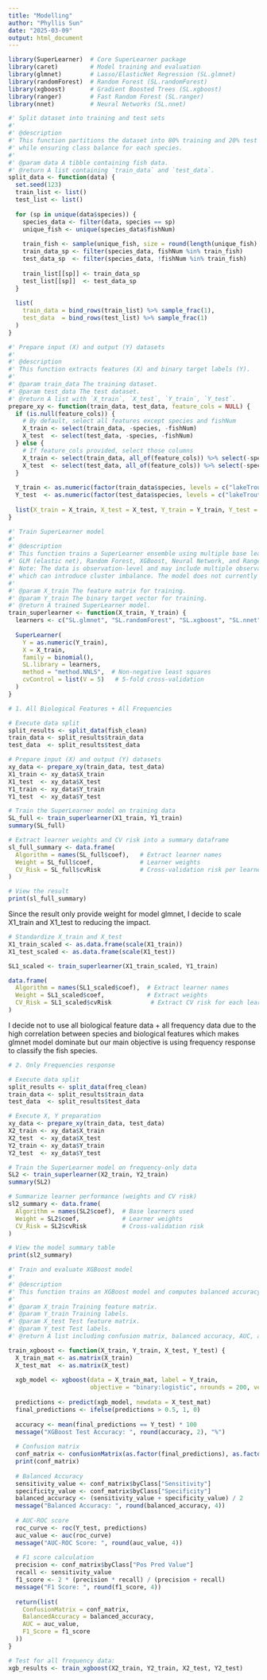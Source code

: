 ```yaml
---
title: "Modelling"
author: "Phyllis Sun"
date: "2025-03-09"
output: html_document
---
```

```r
library(SuperLearner)  # Core SuperLearner package
library(caret)         # Model training and evaluation
library(glmnet)        # Lasso/ElasticNet Regression (SL.glmnet)
library(randomForest)  # Random Forest (SL.randomForest)
library(xgboost)       # Gradient Boosted Trees (SL.xgboost)
library(ranger)        # Fast Random Forest (SL.ranger)
library(nnet)          # Neural Networks (SL.nnet)

```

```r
#' Split dataset into training and test sets
#'
#' @description
#' This function partitions the dataset into 80% training and 20% test data 
#' while ensuring class balance for each species.
#'
#' @param data A tibble containing fish data.
#' @return A list containing `train_data` and `test_data`.
split_data <- function(data) {
  set.seed(123)
  train_list <- list()
  test_list <- list()
  
  for (sp in unique(data$species)) {
    species_data <- filter(data, species == sp)
    unique_fish <- unique(species_data$fishNum)
    
    train_fish <- sample(unique_fish, size = round(length(unique_fish) * 0.8))
    train_data_sp <- filter(species_data, fishNum %in% train_fish)
    test_data_sp  <- filter(species_data, !fishNum %in% train_fish)
    
    train_list[[sp]] <- train_data_sp
    test_list[[sp]]  <- test_data_sp
  }
  
  list(
    train_data = bind_rows(train_list) %>% sample_frac(1),
    test_data  = bind_rows(test_list) %>% sample_frac(1)
  )
}

```

```r
#' Prepare input (X) and output (Y) datasets
#'
#' @description
#' This function extracts features (X) and binary target labels (Y).
#'
#' @param train_data The training dataset.
#' @param test_data The test dataset.
#' @return A list with `X_train`, `X_test`, `Y_train`, `Y_test`.
prepare_xy <- function(train_data, test_data, feature_cols = NULL) {
  if (is.null(feature_cols)) {
    # By default, select all features except species and fishNum
    X_train <- select(train_data, -species, -fishNum)
    X_test  <- select(test_data, -species, -fishNum)
  } else {
    # If feature_cols provided, select those columns
    X_train <- select(train_data, all_of(feature_cols)) %>% select(-species, -fishNum)
    X_test  <- select(test_data, all_of(feature_cols)) %>% select(-species, -fishNum)
  }
  
  Y_train <- as.numeric(factor(train_data$species, levels = c("lakeTrout", "smallmouthBass"))) - 1
  Y_test  <- as.numeric(factor(test_data$species, levels = c("lakeTrout", "smallmouthBass"))) - 1
  
  list(X_train = X_train, X_test = X_test, Y_train = Y_train, Y_test = Y_test)
}


```

```r
#' Train SuperLearner model
#'
#' @description
#' This function trains a SuperLearner ensemble using multiple base learners:
#' GLM (elastic net), Random Forest, XGBoost, Neural Network, and Ranger.
#' Note: The data is observation-level and may include multiple observations per fish,
#' which can introduce cluster imbalance. The model does not currently adjust for this.
#'
#' @param X_train The feature matrix for training.
#' @param Y_train The binary target vector for training.
#' @return A trained SuperLearner model.
train_superlearner <- function(X_train, Y_train) {
  learners <- c("SL.glmnet", "SL.randomForest", "SL.xgboost", "SL.nnet", "SL.ranger")
  
  SuperLearner(
    Y = as.numeric(Y_train), 
    X = X_train, 
    family = binomial(),
    SL.library = learners,
    method = "method.NNLS",  # Non-negative least squares
    cvControl = list(V = 5)   # 5-fold cross-validation
  )
}

```

```r
# 1. All Biological Features + All Frequencies

# Execute data split
split_results <- split_data(fish_clean)
train_data <- split_results$train_data
test_data  <- split_results$test_data

# Prepare input (X) and output (Y) datasets
xy_data <- prepare_xy(train_data, test_data)
X1_train <- xy_data$X_train
X1_test  <- xy_data$X_test
Y1_train <- xy_data$Y_train
Y1_test  <- xy_data$Y_test

# Train the SuperLearner model on training data
SL_full <- train_superlearner(X1_train, Y1_train)
summary(SL_full)

# Extract learner weights and CV risk into a summary dataframe
sl_full_summary <- data.frame(
  Algorithm = names(SL_full$coef),   # Extract learner names
  Weight = SL_full$coef,             # Learner weights
  CV_Risk = SL_full$cvRisk           # Cross-validation risk per learner
)

# View the result
print(sl_full_summary)
```
Since the result only provide weight for model glmnet, I decide to scale X1_train and X1_test to reducing the impact. 

```r
# Standardize X_train and X_test
X1_train_scaled <- as.data.frame(scale(X1_train))
X1_test_scaled <- as.data.frame(scale(X1_test))

SL1_scaled <- train_superlearner(X1_train_scaled, Y1_train)

```

```r
data.frame(
  Algorithm = names(SL1_scaled$coef),  # Extract learner names
  Weight = SL1_scaled$coef,            # Extract weights
  CV_Risk = SL1_scaled$cvRisk           # Extract CV risk for each learner
)
```
I decide not to use all biological feature data + all frequency data due to the high correlation between species and biological features which makes glmnet model dominate but our main objective is using frequency response to classify the fish species.

```r
# 2. Only Frequencies response

# Execute data split
split_results <- split_data(freq_clean)
train_data <- split_results$train_data
test_data  <- split_results$test_data

# Execute X, Y preparation
xy_data <- prepare_xy(train_data, test_data)
X2_train <- xy_data$X_train
X2_test  <- xy_data$X_test
Y2_train <- xy_data$Y_train
Y2_test  <- xy_data$Y_test

# Train the SuperLearner model on frequency-only data
SL2 <- train_superlearner(X2_train, Y2_train)
summary(SL2)

# Summarize learner performance (weights and CV risk)
sl2_summary <- data.frame(
  Algorithm = names(SL2$coef),  # Base learners used
  Weight = SL2$coef,            # Learner weights
  CV_Risk = SL2$cvRisk          # Cross-validation risk
)

# View the model summary table
print(sl2_summary)
```

```r
#' Train and evaluate XGBoost model
#'
#' @description
#' This function trains an XGBoost model and computes balanced accuracy, confusion matrix, AUC-ROC, and F1 score.
#'
#' @param X_train Training feature matrix.
#' @param Y_train Training labels.
#' @param X_test Test feature matrix.
#' @param Y_test Test labels.
#' @return A list including confusion matrix, balanced accuracy, AUC, and F1 score.

train_xgboost <- function(X_train, Y_train, X_test, Y_test) {
  X_train_mat <- as.matrix(X_train)
  X_test_mat  <- as.matrix(X_test)
  
  xgb_model <- xgboost(data = X_train_mat, label = Y_train, 
                       objective = "binary:logistic", nrounds = 200, verbose = 0)
  
  predictions <- predict(xgb_model, newdata = X_test_mat)
  final_predictions <- ifelse(predictions > 0.5, 1, 0)
  
  accuracy <- mean(final_predictions == Y_test) * 100
  message("XGBoost Test Accuracy: ", round(accuracy, 2), "%")
  
  # Confusion matrix
  conf_matrix <- confusionMatrix(as.factor(final_predictions), as.factor(Y_test))
  print(conf_matrix)
  
  # Balanced Accuracy
  sensitivity_value <- conf_matrix$byClass["Sensitivity"]
  specificity_value <- conf_matrix$byClass["Specificity"]
  balanced_accuracy <- (sensitivity_value + specificity_value) / 2
  message("Balanced Accuracy: ", round(balanced_accuracy, 4))
  
  # AUC-ROC score
  roc_curve <- roc(Y_test, predictions)
  auc_value <- auc(roc_curve)
  message("AUC-ROC Score: ", round(auc_value, 4))
  
  # F1 score calculation
  precision <- conf_matrix$byClass["Pos Pred Value"]
  recall <- sensitivity_value
  f1_score <- 2 * (precision * recall) / (precision + recall)
  message("F1 Score: ", round(f1_score, 4))
  
  return(list(
    ConfusionMatrix = conf_matrix,
    BalancedAccuracy = balanced_accuracy,
    AUC = auc_value,
    F1_Score = f1_score
  ))
}

# Test for all frequency data:
xgb_results <- train_xgboost(X2_train, Y2_train, X2_test, Y2_test)
```





